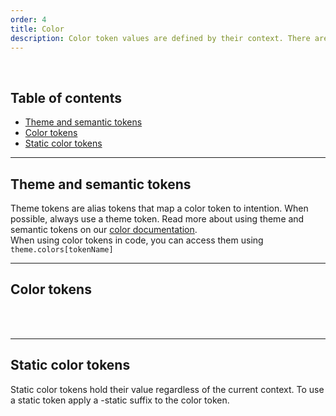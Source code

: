 ```yaml
---
order: 4
title: Color
description: Color token values are defined by their context. There are two contexts "light" and "dark" context. Toggle the sun/moon in the top right of the site to see each context.
---
```


<BR />

## Table of contents

- [Theme and semantic tokens](/foundations/color#Theme_and_Semantic_tokens)
- [Color tokens](/foundations/color#Color%20tokens)
- [Static color tokens](/foundations/color#Static%20color%20tokens)

---

## Theme and semantic tokens

Theme tokens are alias tokens that map a color token to intention.
When possible, always use a theme token. Read more about using theme and
semantic tokens on our [color documentation](/foundations/principles#Themes).<BR />
When using color tokens in code, you can access them using
`theme.colors[tokenName]`

<ColorSamples group="theme" />

---

## Color tokens

<BR />

<ColorSamples group="light" />

<BR />

---

## Static color tokens

Static color tokens hold their value regardless of the current context. To use a static token apply a -static suffix to the color token.

<ColorSamples group="static" />

<BR />

<BR size="xl" />
